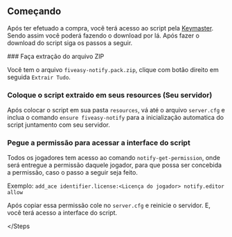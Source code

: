  
## Começando
 
Após ter efetuado a compra, você terá acesso ao script pela [Keymaster](https://keymaster.fivem.net/asset-grants). Sendo assim você poderá fazendo o download por lá. Após fazer o download do script siga os passos a seguir.
 
<Steps>
### Faça extração do arquivo ZIP
 
Você tem o arquivo `fiveasy-notify.pack.zip`, clique com botão direito em seguida `Extrair Tudo`.
 
### Coloque o script extraido em seus resources (Seu servidor)
 
Após colocar o script em sua pasta `resources`, vá até o arquivo `server.cfg` e inclua o comando `ensure fiveasy-notify` para a inicialização automatica do script juntamento com seu servidor.

### Pegue a permissão para acessar a interface do script

Todos os jogadores tem acesso ao comando `notify-get-permission`, onde será entregue a permissão daquele jogador, para que possa ser concebida a permissão, caso o passo a seguir seja feito.

Exemplo: `add_ace identifier.license:<Licença do jogador> notify.editor allow`

Após copiar essa permissão cole no `server.cfg` e reinicie o servidor. E, você terá acesso a interface do script.

</Steps

>
